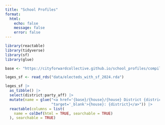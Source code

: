 ```yaml
---
title: "School Profiles"
format: 
  html:
    echo: false
    message: false
    error: false
---
```


```r
library(reactable)
library(tidyverse)
library(sf)
library(glue)

base <- "https://cityforwardcollective.github.io/school_profiles/compiled_reports"

leges_sf <- read_rds("data/electeds_with_sf_2024.rda")

leges_sf |> 
  as_tibble() |> 
  select(district:party_aff) |> 
  mutate(name = glue("<a href='{base}/{house}/{house} District {district}.pdf'",
                     "target='_blank'>{house}: {district}</a>")) |> 
  reactable(columns = list(
    name = colDef(html = TRUE, searchable = TRUE)
  ), searchable = TRUE)

```